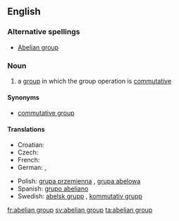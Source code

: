 {{wikipedia}}
==English==

===Alternative spellings===
* [[Abelian group]]

===Noun===
{{en-noun|sg=[[abelian]] [[group]]}}

# {{algebra}} a [[group]] in which the group operation is [[commutative]]

====Synonyms====
* [[commutative group]]

====Translations====
{{top}}
* Croatian: {{t-|hr|Abelova grupa|f}}
* Czech: {{t-|cs|abelovská grupa|f}}
* French: {{t|fr|groupe abélien|m}}
* German: {{t|de|abelsche Gruppe|f}}, {{t|de|kommutative Gruppe|f}}
{{mid}}
* Polish: [[grupa przemienna]] {{f}}, [[grupa abelowa]] {{f}}
* Spanish: [[grupo abeliano]] {{m}}
* Swedish: [[abelsk grupp]] {{c}}, [[kommutativ grupp]] {{c}}
{{bottom}}

[[fr:abelian group]]
[[sv:abelian group]]
[[ta:abelian group]]